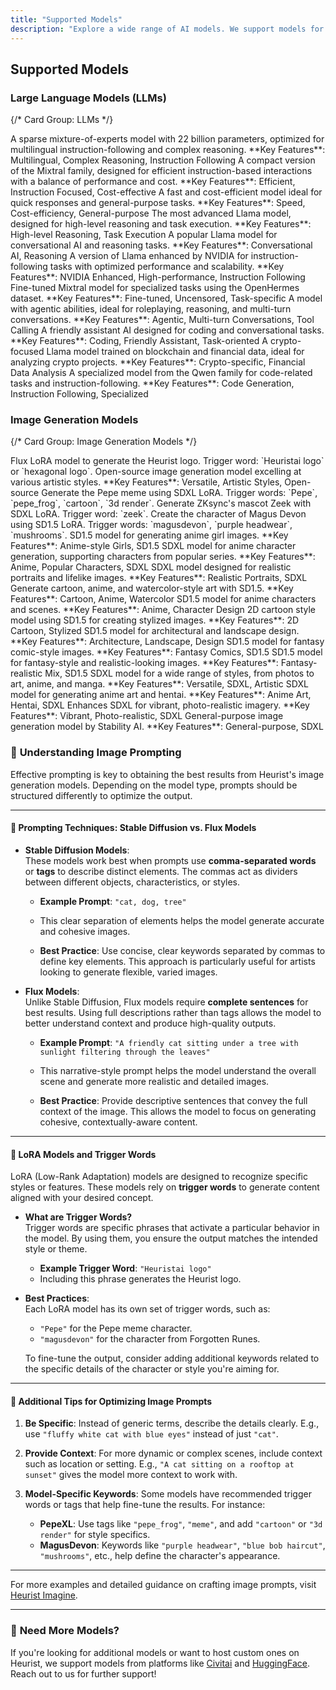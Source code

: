 ```yaml
---
title: "Supported Models"
description: "Explore a wide range of AI models. We support models for large language tasks, image generation, and specific use cases like crypto and Web3. Custom fine-tuning and private deployments available."
---
```


## Supported Models

### Large Language Models (LLMs)

{/* Card Group: LLMs */}
<CardGroup title="Large Language Models (LLMs)">
  
  <Card title="mistralai/mixtral-8x22b-instruct">
    A sparse mixture-of-experts model with 22 billion parameters, optimized for multilingual instruction-following and complex reasoning.
    **Key Features**: Multilingual, Complex Reasoning, Instruction Following
  </Card>

  <Card title="mistralai/mixtral-8x7b-instruct">
    A compact version of the Mixtral family, designed for efficient instruction-based interactions with a balance of performance and cost.
    **Key Features**: Efficient, Instruction Focused, Cost-effective
  </Card>

  <Card title="mistralai/mistral-7b-instruct">
    A fast and cost-efficient model ideal for quick responses and general-purpose tasks.
    **Key Features**: Speed, Cost-efficiency, General-purpose
  </Card>

  <Card title="meta-llama/llama-3.1-405b-instruct">
    The most advanced Llama model, designed for high-level reasoning and task execution.
    **Key Features**: High-level Reasoning, Task Execution
  </Card>

  <Card title="meta-llama/llama-3-70b-instruct">
    A popular Llama model for conversational AI and reasoning tasks.
    **Key Features**: Conversational AI, Reasoning
  </Card>

  <Card title="nvidia/llama-3.1-nemotron-70b-instruct">
    A version of Llama enhanced by NVIDIA for instruction-following tasks with optimized performance and scalability.
    **Key Features**: NVIDIA Enhanced, High-performance, Instruction Following
  </Card>

  <Card title="openhermes-mixtral-8x7b-gptq">
    Fine-tuned Mixtral model for specialized tasks using the OpenHermes dataset.
    **Key Features**: Fine-tuned, Uncensored, Task-specific
  </Card>

  <Card title="hermes-3-llama3.1-8b">
    A model with agentic abilities, ideal for roleplaying, reasoning, and multi-turn conversations.
    **Key Features**: Agentic, Multi-turn Conversations, Tool Calling
  </Card>

  <Card title="dolphin-2.9-llama3-8b">
    A friendly assistant AI designed for coding and conversational tasks.
    **Key Features**: Coding, Friendly Assistant, Task-oriented
  </Card>

  <Card title="theia-llama-3.1-8b">
    A crypto-focused Llama model trained on blockchain and financial data, ideal for analyzing crypto projects.
    **Key Features**: Crypto-specific, Financial Data Analysis
  </Card>

  <Card title="qwen/qwen-2.5-coder-32b-instruct">
    A specialized model from the Qwen family for code-related tasks and instruction-following.
    **Key Features**: Code Generation, Instruction Following, Specialized
  </Card>

</CardGroup>

### Image Generation Models

{/* Card Group: Image Generation Models */}
<CardGroup title="Image Generation Models">
  
  <Card title="HeuristLogo">
    Flux LoRA model to generate the Heurist logo. Trigger word: `Heuristai logo` or `hexagonal logo`.
  </Card>

  <Card title="FLUX.1-dev">
    Open-source image generation model excelling at various artistic styles.
    **Key Features**: Versatile, Artistic Styles, Open-source
  </Card>

  <Card title="PepeXL">
    Generate the Pepe meme using SDXL LoRA. Trigger words: `Pepe`, `pepe_frog`, `cartoon`, `3d render`.
  </Card>

  <Card title="Zeek">
    Generate ZKsync's mascot Zeek with SDXL LoRA. Trigger word: `zeek`.
  </Card>

  <Card title="MagusDevon">
    Create the character of Magus Devon using SD1.5 LoRA. Trigger words: `magusdevon`, `purple headwear`, `mushrooms`.
  </Card>

  <Card title="Aurora">
    SD1.5 model for generating anime girl images.
    **Key Features**: Anime-style Girls, SD1.5
  </Card>

  <Card title="AnimagineXL">
    SDXL model for anime character generation, supporting characters from popular series.
    **Key Features**: Anime, Popular Characters, SDXL
  </Card>

  <Card title="CyberRealisticXL">
    SDXL model designed for realistic portraits and lifelike images.
    **Key Features**: Realistic Portraits, SDXL
  </Card>

  <Card title="BrainDance">
    Generate cartoon, anime, and watercolor-style art with SD1.5.
    **Key Features**: Cartoon, Anime, Watercolor
  </Card>

  <Card title="BlazingDrive">
    SD1.5 model for anime characters and scenes.
    **Key Features**: Anime, Character Design
  </Card>

  <Card title="YamersCartoonArcadia">
    2D cartoon style model using SD1.5 for creating stylized images.
    **Key Features**: 2D Cartoon, Stylized
  </Card>

  <Card title="ArchitectureRealMix">
    SD1.5 model for architectural and landscape design.
    **Key Features**: Architecture, Landscape, Design
  </Card>

  <Card title="ArthemyComics">
    SD1.5 model for fantasy comic-style images.
    **Key Features**: Fantasy Comics, SD1.5
  </Card>

  <Card title="ArthemyReal">
    SD1.5 model for fantasy-style and realistic-looking images.
    **Key Features**: Fantasy-realistic Mix, SD1.5
  </Card>

  <Card title="DreamShaperXL">
    SDXL model for a wide range of styles, from photos to art, anime, and manga.
    **Key Features**: Versatile, SDXL, Artistic
  </Card>

  <Card title="AAMXLAnimeMix">
    SDXL model for generating anime art and hentai.
    **Key Features**: Anime Art, Hentai, SDXL
  </Card>

  <Card title="SDXLUnstableDiffusersV11">
    Enhances SDXL for vibrant, photo-realistic imagery.
    **Key Features**: Vibrant, Photo-realistic, SDXL
  </Card>

  <Card title="SDXL">
    General-purpose image generation model by Stability AI.
    **Key Features**: General-purpose, SDXL
  </Card>

</CardGroup>

### 🧠 **Understanding Image Prompting**

Effective prompting is key to obtaining the best results from Heurist's image generation models. Depending on the model type, prompts should be structured differently to optimize the output.

---

#### 📝 **Prompting Techniques: Stable Diffusion vs. Flux Models**

- **Stable Diffusion Models**:  
  These models work best when prompts use **comma-separated words** or **tags** to describe distinct elements. The commas act as dividers between different objects, characteristics, or styles.

  - **Example Prompt**: `"cat, dog, tree"`
  - This clear separation of elements helps the model generate accurate and cohesive images.

  - **Best Practice**: Use concise, clear keywords separated by commas to define key elements. This approach is particularly useful for artists looking to generate flexible, varied images.

- **Flux Models**:  
  Unlike Stable Diffusion, Flux models require **complete sentences** for best results. Using full descriptions rather than tags allows the model to better understand context and produce high-quality outputs.

  - **Example Prompt**: `"A friendly cat sitting under a tree with sunlight filtering through the leaves"`
  - This narrative-style prompt helps the model understand the overall scene and generate more realistic and detailed images.

  - **Best Practice**: Provide descriptive sentences that convey the full context of the image. This allows the model to focus on generating cohesive, contextually-aware content.

---

#### 🔑 **LoRA Models and Trigger Words**

LoRA (Low-Rank Adaptation) models are designed to recognize specific styles or features. These models rely on **trigger words** to generate content aligned with your desired concept.

- **What are Trigger Words?**  
  Trigger words are specific phrases that activate a particular behavior in the model. By using them, you ensure the output matches the intended style or theme.

  - **Example Trigger Word**: `"Heuristai logo"`
  - Including this phrase generates the Heurist logo.

- **Best Practices**:  
  Each LoRA model has its own set of trigger words, such as:
  - `"Pepe"` for the Pepe meme character.
  - `"magusdevon"` for the character from Forgotten Runes.
  
  To fine-tune the output, consider adding additional keywords related to the specific details of the character or style you're aiming for.

---

#### 📍 **Additional Tips for Optimizing Image Prompts**

1. **Be Specific**: Instead of generic terms, describe the details clearly. E.g., use `"fluffy white cat with blue eyes"` instead of just `"cat"`.
   
2. **Provide Context**: For more dynamic or complex scenes, include context such as location or setting. E.g., `"A cat sitting on a rooftop at sunset"` gives the model more context to work with.

3. **Model-Specific Keywords**: Some models have recommended trigger words or tags that help fine-tune the results. For instance:
   - **PepeXL**: Use tags like `"pepe_frog"`, `"meme"`, and add `"cartoon"` or `"3d render"` for style specifics.
   - **MagusDevon**: Keywords like `"purple headwear"`, `"blue bob haircut"`, `"mushrooms"`, etc., help define the character's appearance.

---

For more examples and detailed guidance on crafting image prompts, visit [Heurist Imagine](https://imagine.heurist.ai).

---

### 🚀 **Need More Models?**

If you're looking for additional models or want to host custom ones on Heurist, we support models from platforms like [Civitai](https://civitai.com/) and [HuggingFace](https://huggingface.co/). Reach out to us for further support!
